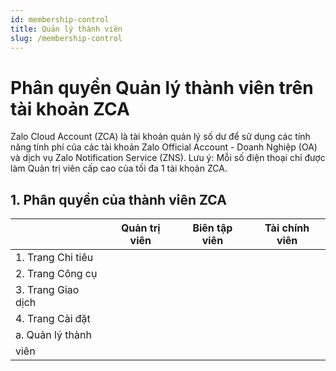```yaml
---
id: membership-control
title: Quản lý thành viên
slug: /membership-control
---
```


# Phân quyền Quản lý thành viên trên tài khoản ZCA

Zalo Cloud Account (ZCA) là tài khoản quản lý số dư để sử dụng các tính năng tính phí của các tài khoản Zalo Official Account - Doanh Nghiệp (OA) và dịch vụ Zalo Notification Service (ZNS). Lưu ý: Mỗi số điện thoại chỉ được làm Quản trị viên cấp cao của tối đa 1 tài khoản ZCA. 

## 1. Phân quyền của thành viên ZCA


|                    | Quản trị viên | Biên tập viên | Tài chính viên |    
| ------------------ |:-------------:|:-------------:|:--------------:|
| 1. Trang Chi tiêu  |               |               |                |
| 2. Trang Công cụ   |               |               |                |
| 3. Trang Giao dịch |               |               |                |
| 4. Trang Cài đặt   |               |               |                |
|  a. Quản lý thành 
                viên |               |               |                |

